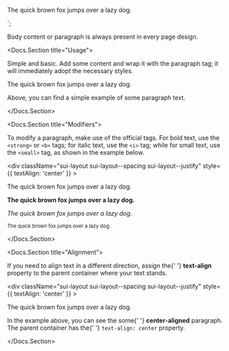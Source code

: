 
<p>The quick brown fox jumps over a lazy dog.</p>
`;

<p>Body content or paragraph is always present in every page design.</p>

<Docs.Section title="Usage">
	<p>
		Simple and basic. Add some content and wrap it with the paragraph tag;
		it will immediately adopt the necessary styles.
	</p>
	<Canvas className="sbdocs-preview--light">
		<div className="sui-wrap sui-theme--light">
			<div className="sui-layout sui-layout--spacing sui-layout--justify">
				<p>The quick brown fox jumps over a lazy dog.</p>
			</div>
		</div>
	</Canvas>
	<Source dark language="html" format={false} code={codeUsage} />
	<p>Above, you can find a simple example of some paragraph text.</p>
</Docs.Section>

<Docs.Section title="Modifiers">
	<p>
		To modify a paragraph, make use of the official tags. For bold text, use
		the <code>&lt;strong&gt;</code> or <code>&lt;b&gt;</code> tags; for
		italic text, use the <code>&lt;i&gt;</code> tag; while for small text,
		use the <code>&lt;small&gt;</code> tag, as shown in the example below.
	</p>
	<Canvas className="sbdocs-preview--light">
		<div className="sui-wrap sui-theme--light">
			<div
				className="sui-layout sui-layout--spacing sui-layout--justify"
				style={{ textAlign: 'center' }}
			>
				<p>The quick brown fox jumps over a lazy dog.</p>
				<p>
					<strong>The quick brown fox jumps over a lazy dog.</strong>
				</p>
				<p>
					<i>The quick brown fox jumps over a lazy dog.</i>
				</p>
				<p>
					<small>The quick brown fox jumps over a lazy dog.</small>
				</p>
			</div>
		</div>
	</Canvas>
</Docs.Section>

<Docs.Section title="Alignment">
	<p>
		If you need to align text in a different direction, assign the{' '}
		<strong>text-align</strong> property to the parent container where your
		text stands.
	</p>
	<Canvas className="sbdocs-preview--light">
		<div className="sui-wrap sui-theme--light">
			<div
				className="sui-layout sui-layout--spacing sui-layout--justify"
				style={{ textAlign: 'center' }}
			>
				<p>The quick brown fox jumps over a lazy dog.</p>
			</div>
		</div>
	</Canvas>
	<p>
		In the example above, you can see the some{' '}
		<strong>center-aligned</strong> paragraph. The parent container has the{' '}
		<code>text-align: center</code> property.
	</p>
</Docs.Section>
